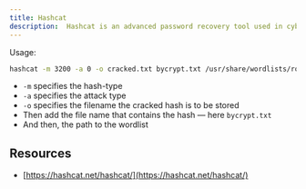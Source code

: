 ```yaml
---
title: Hashcat
description:  Hashcat is an advanced password recovery tool used in cybersecurity practices. It is renowned for its versatile functionality, speed, and efficiency.
---
```


Usage:
```bash
hashcat -m 3200 -a 0 -o cracked.txt bycrypt.txt /usr/share/wordlists/rockyou.txt
```
- `-m` specifies the hash-type
- `-a` specifies the attack type
- `-o` specifies the filename the cracked hash is to be stored 
- Then add the file name that contains the hash — here `bycrypt.txt`
- And then, the path to the wordlist

## Resources
- [https://hashcat.net/hashcat/](https://hashcat.net/hashcat/)
